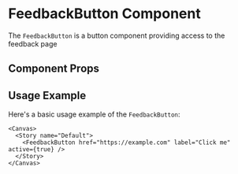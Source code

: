 

<Meta of={FeedbackButton} />

# FeedbackButton Component

The `FeedbackButton` is a button component providing access to the feedback page

## Component Props

<Canvas of={FeedbackButton.Default} />

<Controls />

## Usage Example

Here's a basic usage example of the `FeedbackButton`:

```tsx
<Canvas>
  <Story name="Default">
    <FeedbackButton href="https://example.com" label="Click me" active={true} />
  </Story>
</Canvas>
```
